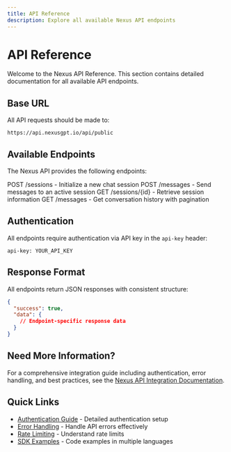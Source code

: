 ```yaml
---
title: API Reference
description: Explore all available Nexus API endpoints
---
```


# API Reference

Welcome to the Nexus API Reference. This section contains detailed documentation for all available API endpoints.

## Base URL

All API requests should be made to:

```
https://api.nexusgpt.io/api/public
```

## Available Endpoints

The Nexus API provides the following endpoints:

<CardGroup cols={2}>
  <Card title="Create Session" icon="plus" href="/api-reference/nexus-endpoints/create-session">
    POST /sessions - Initialize a new chat session
  </Card>
  
  <Card title="Send Message" icon="message" href="/api-reference/nexus-endpoints/send-message">
    POST /messages - Send messages to an active session
  </Card>
  
  <Card title="Get Session" icon="eye" href="/api-reference/nexus-endpoints/get-session">
    GET /sessions/{id} - Retrieve session information
  </Card>
  
  <Card title="List Messages" icon="list" href="/api-reference/nexus-endpoints/list-messages">
    GET /messages - Get conversation history with pagination
  </Card>
</CardGroup>

## Authentication

All endpoints require authentication via API key in the `api-key` header:

```http
api-key: YOUR_API_KEY
```

## Response Format

All endpoints return JSON responses with consistent structure:

```json
{
  "success": true,
  "data": {
    // Endpoint-specific response data
  }
}
```

## Need More Information?

For a comprehensive integration guide including authentication, error handling, and best practices, see the [Nexus API Integration Documentation](/NEXUS_API_DOCUMENTATION).

## Quick Links

- [Authentication Guide](/authentication) - Detailed authentication setup
- [Error Handling](/error-handling) - Handle API errors effectively  
- [Rate Limiting](/rate-limiting) - Understand rate limits
- [SDK Examples](/sdk-examples) - Code examples in multiple languages